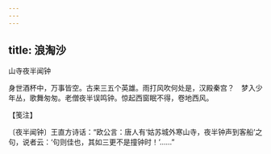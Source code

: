 ```yaml
---
---
---
```

title: 浪淘沙
---



山寺夜半闻钟





身世酒杯中，万事皆空。古来三五个英雄。雨打风吹何处是，汉殿秦宫？　梦入少年丛，歌舞匆匆。老僧夜半误鸣钟。惊起西窗眠不得，卷地西风。





【笺注】


〔夜半闻钟〕王直方诗话：“欧公言：唐人有‘姑苏城外寒山寺，夜半钟声到客船’之句，说者云：‘句则佳也，其如三更不是撞钟时！’……”